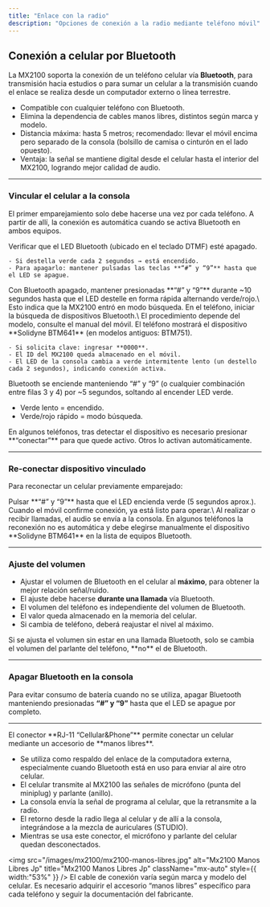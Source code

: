 ```yaml
---
title: "Enlace con la radio"
description: "Opciones de conexión a la radio mediante teléfono móvil"
---
```


## Conexión a celular por Bluetooth

La MX2100 soporta la conexión de un teléfono celular vía **Bluetooth**, para transmisión hacia estudios o para sumar un celular a la transmisión cuando el enlace se realiza desde un computador externo o línea terrestre.

- Compatible con cualquier teléfono con Bluetooth.
- Elimina la dependencia de cables manos libres, distintos según marca y modelo.
- Distancia máxima: hasta 5 metros; recomendado: llevar el móvil encima pero separado de la consola (bolsillo de camisa o cinturón en el lado opuesto).
- Ventaja: la señal se mantiene digital desde el celular hasta el interior del MX2100, logrando mejor calidad de audio.

---

### Vincular el celular a la consola

El primer emparejamiento solo debe hacerse una vez por cada teléfono. A partir de allí, la conexión es automática cuando se activa Bluetooth en ambos equipos.

<Steps>
  <Step title="Apagar Bluetooth en la consola">
    Verificar que el LED Bluetooth (ubicado en el teclado DTMF) esté apagado.

    - Si destella verde cada 2 segundos → está encendido.
    - Para apagarlo: mantener pulsadas las teclas **“#” y “9”** hasta que el LED se apague.
  </Step>
  <Step title="Activar modo búsqueda en la consola">
    Con Bluetooth apagado, mantener presionadas **“#” y “9”** durante ~10 segundos hasta que el LED destelle en forma rápida alternando verde/rojo.\
    Esto indica que la MX2100 entró en modo búsqueda.
  </Step>
  <Step title="Buscar dispositivos en el celular">
    En el teléfono, iniciar la búsqueda de dispositivos Bluetooth.\
    El procedimiento depende del modelo, consulte el manual del móvil.
  </Step>
  <Step title="Seleccionar la consola">
    El teléfono mostrará el dispositivo **Solidyne BTM641** (en modelos antiguos: BTM751).

    - Si solicita clave: ingresar **0000**.
    - El ID del MX2100 queda almacenado en el móvil.
    - El LED de la consola cambia a verde intermitente lento (un destello cada 2 segundos), indicando conexión activa.
  </Step>
</Steps>

<Warning>
  Bluetooth se enciende manteniendo “#” y “9” (o cualquier combinación entre filas 3 y 4) por ~5 segundos, soltando al encender LED verde.

  - Verde lento = encendido.
  - Verde/rojo rápido = modo búsqueda.
</Warning>

<Note>
  En algunos teléfonos, tras detectar el dispositivo es necesario presionar **“conectar”** para que quede activo. Otros lo activan automáticamente.
</Note>

---

### Re-conectar dispositivo vinculado

Para reconectar un celular previamente emparejado:

<Steps>
  <Step title="Encender Bluetooth en la consola">
    Pulsar **“#” y “9”** hasta que el LED encienda verde (5 segundos aprox.).
  </Step>
  <Step title="Encender Bluetooth en el teléfono">
    Cuando el móvil confirme conexión, ya está listo para operar.\
    Al realizar o recibir llamadas, el audio se envía a la consola.
  </Step>
</Steps>

<Note>
  En algunos teléfonos la reconexión no es automática y debe elegirse manualmente el dispositivo **Solidyne BTM641** en la lista de equipos Bluetooth.
</Note>

---

### Ajuste del volumen

- Ajustar el volumen de Bluetooth en el celular al **máximo**, para obtener la mejor relación señal/ruido.
- El ajuste debe hacerse **durante una llamada** vía Bluetooth.
- El volumen del teléfono es independiente del volumen de Bluetooth.
- El valor queda almacenado en la memoria del celular.
- Si cambia de teléfono, deberá reajustar el nivel al máximo.

<Warning>
  Si se ajusta el volumen sin estar en una llamada Bluetooth, solo se cambia el volumen del parlante del teléfono, **no** el de Bluetooth.
</Warning>

---

### Apagar Bluetooth en la consola

Para evitar consumo de batería cuando no se utiliza, apagar Bluetooth manteniendo presionadas **“#” y “9”** hasta que el LED se apague por completo.

---

<Accordion title="Conexión a teléfono móvil por cable (obsoleto)" icon="mobile">
  El conector **RJ-11 “Cellular&Phone”** permite conectar un celular mediante un accesorio de **manos libres**.

  - Se utiliza como respaldo del enlace de la computadora externa, especialmente cuando Bluetooth está en uso para enviar al aire otro celular.
  - El celular transmite al MX2100 las señales de micrófono (punta del miniplug) y parlante (anillo).
  - La consola envía la señal de programa al celular, que la retransmite a la radio.
  - El retorno desde la radio llega al celular y de allí a la consola, integrándose a la mezcla de auriculares (STUDIO).
  - Mientras se usa este conector, el micrófono y parlante del celular quedan desconectados.

  <img
    src="/images/mx2100/mx2100-manos-libres.jpg"
    alt="Mx2100 Manos Libres Jp"
    title="Mx2100 Manos Libres Jp"
    className="mx-auto"
    style={{ width:"53%" }}
  />
  <Note>
    El cable de conexión varía según marca y modelo del celular. Es necesario adquirir el accesorio “manos libres” específico para cada teléfono y seguir la documentación del fabricante.
  </Note>
  
</Accordion>

